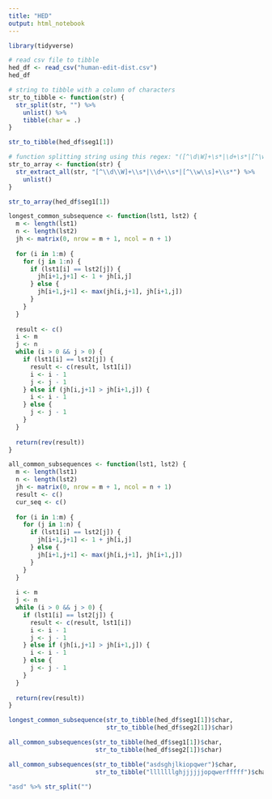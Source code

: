 ```yaml
---
title: "HED"
output: html_notebook
---
```


```r
library(tidyverse)
```

```r
# read csv file to tibble
hed_df <- read_csv("human-edit-dist.csv")
hed_df
```

```r
# string to tibble with a column of characters
str_to_tibble <- function(str) {
  str_split(str, "") %>% 
    unlist() %>% 
    tibble(char = .)
}
```

```r
str_to_tibble(hed_df$seg1[1])
```

```r
# function splitting string using this regex: "([^\d\W]+\s*|\d+\s*|[^\w\s]+\s*)" and returning array
str_to_array <- function(str) {
  str_extract_all(str, "[^\\d\\W]+\\s*|\\d+\\s*|[^\\w\\s]+\\s*") %>% 
    unlist()
}
```

```r
str_to_array(hed_df$seg1[1])
```

```r
longest_common_subsequence <- function(lst1, lst2) {
  m <- length(lst1)
  n <- length(lst2)
  jh <- matrix(0, nrow = m + 1, ncol = n + 1)
  
  for (i in 1:m) {
    for (j in 1:n) {
      if (lst1[i] == lst2[j]) {
        jh[i+1,j+1] <- 1 + jh[i,j]
      } else {
        jh[i+1,j+1] <- max(jh[i,j+1], jh[i+1,j])
      }
    }
  }
  
  result <- c()
  i <- m
  j <- n
  while (i > 0 && j > 0) {
    if (lst1[i] == lst2[j]) {
      result <- c(result, lst1[i])
      i <- i - 1
      j <- j - 1
    } else if (jh[i,j+1] > jh[i+1,j]) {
      i <- i - 1
    } else {
      j <- j - 1
    }
  }
  
  return(rev(result))
}
```


```r
all_common_subsequences <- function(lst1, lst2) {
  m <- length(lst1)
  n <- length(lst2)
  jh <- matrix(0, nrow = m + 1, ncol = n + 1)
  result <- c()
  cur_seq <- c()
  
  for (i in 1:m) {
    for (j in 1:n) {
      if (lst1[i] == lst2[j]) {
        jh[i+1,j+1] <- 1 + jh[i,j]
      } else {
        jh[i+1,j+1] <- max(jh[i,j+1], jh[i+1,j])
      }
    }
  }
  
  i <- m
  j <- n
  while (i > 0 && j > 0) {
    if (lst1[i] == lst2[j]) {
      result <- c(result, lst1[i])
      i <- i - 1
      j <- j - 1
    } else if (jh[i,j+1] > jh[i+1,j]) {
      i <- i - 1
    } else {
      j <- j - 1
    }
  }
  
  return(rev(result))
}
```

```r
longest_common_subsequence(str_to_tibble(hed_df$seg1[1])$char, 
                           str_to_tibble(hed_df$seg2[1])$char)
```

```r
all_common_subsequences(str_to_tibble(hed_df$seg1[1])$char,
                        str_to_tibble(hed_df$seg2[1])$char)
```

```r
all_common_subsequences(str_to_tibble("asdsghjlkiopqwer")$char, 
                        str_to_tibble("lllllllghjjjjjjopqwerfffff")$char)
```

```r
"asd" %>% str_split("")
```

